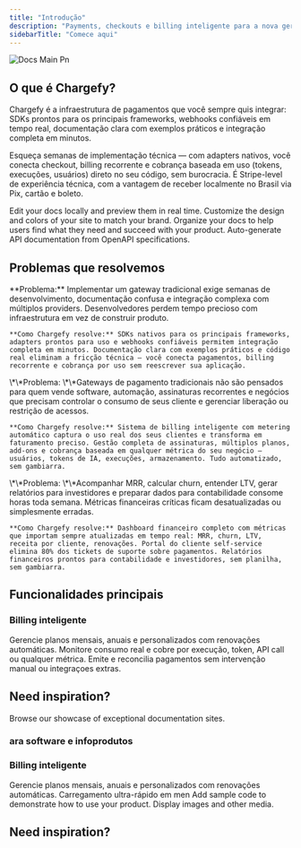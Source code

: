 ```yaml
---
title: "Introdução"
description: "Payments, checkouts e billing inteligente para a nova geração de negócios."
sidebarTitle: "Comece aqui"
---
```


![Docs Main Pn](/images/docs-main.png)

## O que é Chargefy?

Chargefy é a infraestrutura de pagamentos que você sempre quis integrar: SDKs prontos para os principais frameworks, webhooks confiáveis em tempo real, documentação clara com exemplos práticos e integração completa em minutos.

Esqueça semanas de implementação técnica — com adapters nativos, você conecta checkout, billing recorrente e cobrança baseada em uso (tokens, execuções, usuários) direto no seu código, sem burocracia. É Stripe-level de experiência técnica, com a vantagem de receber localmente no Brasil via Pix, cartão e boleto.

<Columns cols={2}>
  <Card title="Edit locally" icon="pen-to-square" href="/development">
    Edit your docs locally and preview them in real time.
  </Card>
  <Card title="Customize your site" icon="palette" href="/essentials/settings">
    Customize the design and colors of your site to match your brand.
  </Card>
  <Card title="Set up navigation" icon="map" href="/essentials/navigation">
    Organize your docs to help users find what they need and succeed with your product.
  </Card>
  <Card title="API documentation" icon="terminal" href="/api-reference/introduction">
    Auto-generate API documentation from OpenAPI specifications.
  </Card>
</Columns>

## Problemas que resolvemos

<AccordionGroup>
  <Accordion title="Integração de pagamentos que leva semanas">
    **Problema:** Implementar um gateway tradicional exige semanas de desenvolvimento, documentação confusa e integração complexa com múltiplos providers. Desenvolvedores perdem tempo precioso com infraestrutura em vez de construir produto.

    **Como Chargefy resolve:** SDKs nativos para os principais frameworks, adapters prontos para uso e webhooks confiáveis permitem integração completa em minutos. Documentação clara com exemplos práticos e código real eliminam a fricção técnica — você conecta pagamentos, billing recorrente e cobrança por uso sem reescrever sua aplicação.
  </Accordion>
  <Accordion title="Billing recorrente e cobrança por uso são gambiarra manual">
    \*\*Problema: \*\*Gateways de pagamento tradicionais não são pensados para quem vende software, automação, assinaturas recorrentes e negócios que precisam controlar o consumo de seus cliente e gerenciar liberação ou restrição de acessos.

    **Como Chargefy resolve:** Sistema de billing inteligente com metering automático captura o uso real dos seus clientes e transforma em faturamento preciso. Gestão completa de assinaturas, múltiplos planos, add-ons e cobrança baseada em qualquer métrica do seu negócio — usuários, tokens de IA, execuções, armazenamento. Tudo automatizado, sem gambiarra.
  </Accordion>
  <Accordion title="Gestão financeira vira planilha infinita e bagunçada">
    \*\*Problema: \*\*Acompanhar MRR, calcular churn, entender LTV, gerar relatórios para investidores e preparar dados para contabilidade consome horas toda semana. Métricas financeiras críticas ficam desatualizadas ou simplesmente erradas.

    **Como Chargefy resolve:** Dashboard financeiro completo com métricas que importam sempre atualizadas em tempo real: MRR, churn, LTV, receita por cliente, renovações. Portal do cliente self-service elimina 80% dos tickets de suporte sobre pagamentos. Relatórios financeiros prontos para contabilidade e investidores, sem planilha, sem gambiarra.
  </Accordion>
</AccordionGroup>

## Funcionalidades principais

### Billing inteligente

<Columns cols={3}>
  <Card title="Gestão de clientes, contratos e assinaturas" icon="pen-fancy">
    Gerencie planos mensais, anuais e personalizados com renovações automáticas.
  </Card>
  <Card title="Cobrança por consumo (usage-based)" icon="code" href="/essentials/code">
    Monitore consumo real e cobre por execução, token, API call ou qualquer métrica.
  </Card>
  <Card title="Faturamento automático" icon="image" href="/essentials/images">
    Emite e reconcilia pagamentos sem intervenção manual ou integraçoes extras.
  </Card>
</Columns>

## Need inspiration?

<Card title="See complete examples" icon="stars" href="https://mintlify.com/customers">
  Browse our showcase of exceptional documentation sites.
</Card>

### ara software e infoprodutos

### Billing inteligente

<Card title="Assinaturas recorrentes" icon="sparkles">
  Gerencie planos mensais, anuais e personalizados com renovações automáticas.
</Card>

<Columns cols={3}>
  <Card title="Performance" icon="pen-fancy">
    Carregamento ultra-rápido em men
  </Card>
  <Card title="Code samples" icon="code" href="/essentials/code">
    Add sample code to demonstrate how to use your product.
  </Card>
  <Card title="Images" icon="image" href="/essentials/images">
    Display images and other media.
  </Card>
</Columns>

## Need inspiration?